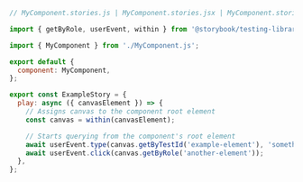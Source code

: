 ```js
// MyComponent.stories.js | MyComponent.stories.jsx | MyComponent.stories.ts | MyComponent.stories.tsx

import { getByRole, userEvent, within } from '@storybook/testing-library';

import { MyComponent } from './MyComponent.js';

export default {
  component: MyComponent,
};

export const ExampleStory = {
  play: async ({ canvasElement }) => {
    // Assigns canvas to the component root element
    const canvas = within(canvasElement);

    // Starts querying from the component's root element
    await userEvent.type(canvas.getByTestId('example-element'), 'something');
    await userEvent.click(canvas.getByRole('another-element'));
  },
};
```